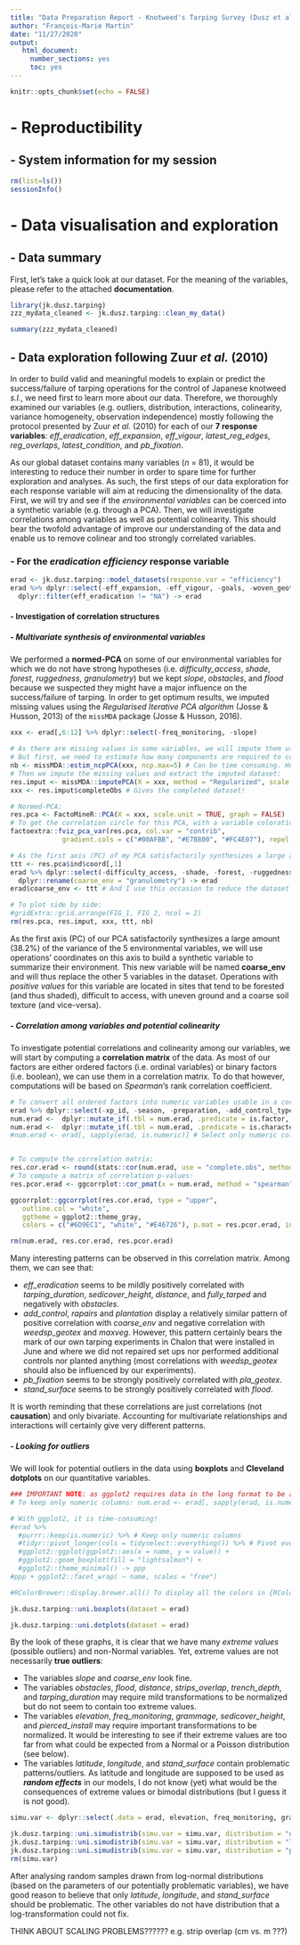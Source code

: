 ```yaml
---
title: "Data Preparation Report - Knotweed's Tarping Survey (Dusz et al., 2020)"
author: "François-Marie Martin"
date: "11/27/2020"
output:
   html_document:
     number_sections: yes
     toc: yes
---
```


```r
knitr::opts_chunk$set(echo = FALSE)
```

# - Reproductibility
## - System information for my session  

```r
rm(list=ls())
sessionInfo()
```
  
  



# - Data visualisation and exploration  
## - Data summary

First, let's take a quick look at our dataset. For the meaning of the variables, please refer to the attached **documentation**.

```r
library(jk.dusz.tarping)
zzz_mydata_cleaned <- jk.dusz.tarping::clean_my_data()

summary(zzz_mydata_cleaned)
```





## - Data exploration following Zuur *et al.* (2010)

In order to build valid and meaningful models to explain or predict the success/failure of tarping operations for the control of Japanese knotweed *s.l.*, we need first to learn more about our data. Therefore, we thoroughly examined our variables (e.g. outliers, distribution, interactions, colinearity, variance homogeneity, observation independence) mostly following the protocol presented by Zuur *et al.* (2010) for each of our **7 response variables**: *eff_eradication*, *eff_expansion*, *eff_vigour*, *latest_reg_edges*, *reg_overlaps*, *latest_condition*, and *pb_fixation*.

As our global dataset contains many variables (*n* = 81), it would be interesting to reduce their number in order to spare time for further exploration and analyses. As such, the first steps of our data exploration for each response variable will aim at reducing the dimensionality of the data. First, we will try and see if the *environmental variables* can be coerced into a synthetic variable (e.g. through a PCA). Then, we will investigate correlations among variables as well as potential colinearity. This should bear the twofold advantage of improve our understanding of the data and enable us to remove colinear and too strongly correlated variables.


### - For the *eradication efficiency* response variable

```r
erad <- jk.dusz.tarping::model_datasets(response.var = "efficiency")
erad %>% dplyr::select(-eff_expansion, -eff_vigour, -goals, -woven_geotex, -thickness) %>%
  dplyr::filter(eff_eradication != "NA") -> erad
```

#### - Investigation of correlation structures
##### - Multivariate synthesis of environmental variables

We performed a **normed-PCA** on some of our environmental variables for which we do not have strong hypotheses (i.e. *difficulty_access*, *shade*, *forest*, *ruggedness*, *granulometry*) but we kept *slope*, *obstacles*, and *flood* because we suspected they might have a major influence on the success/failure of tarping. In order to get optimum results, we imputed missing values using the *Regularised Iterative PCA algorithm* (Josse & Husson, 2013) of the `missMDA` package (Josse & Husson, 2016). 

```r
xxx <- erad[,6:12] %>% dplyr::select(-freq_monitoring, -slope) 

# As there are missing values in some variables, we will impute them using the missPCA() function.
# But first, we need to estimate how many components are required to correctly impute the missing values:
nb <- missMDA::estim_ncpPCA(xxx, ncp.max=5) # Can be time consuming. Here, the best result is 0 but we will take 2 as it is (almost) the second best option.
# Then we impute the missing values and extract the imputed dataset:
res.imput <- missMDA::imputePCA(X = xxx, method = "Regularized", scale = TRUE, ncp = 2)
xxx <- res.imput$completeObs # Gives the completed dataset!

# Normed-PCA:
res.pca <- FactoMineR::PCA(X = xxx, scale.unit = TRUE, graph = FALSE)
# To get the correlation circle for this PCA, with a variable coloration according to their contribution to the first 2 principal components:
factoextra::fviz_pca_var(res.pca, col.var = "contrib",
             gradient.cols = c("#00AFBB", "#E7B800", "#FC4E07"), repel = TRUE)

# As the first axis (PC) of my PCA satisfactorily synthesizes a large amount of the variance of my 5 variables (38.2%), I will use the coordinates of the tarping operations on this axis as a synthetic variable:
ttt <- res.pca$ind$coord[,1] 
erad %>% dplyr::select(-difficulty_access, -shade, -forest, -ruggedness) %>%
  dplyr::rename(coarse_env = "granulometry") -> erad
erad$coarse_env <- ttt # And I use this occasion to reduce the dataset and replace one variable with my new synthetic variable.

# To plot side by side:
#gridExtra::grid.arrange(FIG_1, FIG_2, ncol = 2)
rm(res.pca, res.imput, xxx, ttt, nb)
```

As the first axis (PC) of our PCA satisfactorily synthesizes a large amount (38.2%) of the variance of the 5 environmental variables, we will use operations' coordinates on this axis to build a synthetic variable to summarize their environment. This new variable will be named **coarse_env** and will thus replace the other 5 variables in the dataset. Operations with *positive values* for this variable are located in sites that tend to be forested (and thus shaded), difficult to access, with uneven ground and a coarse soil texture (and vice-versa).


##### - Correlation among variables and potential colinearity

To investigate potential correlations and colinearity among our variables, we will start by computing a **correlation matrix** of the data. As most of our factors are either ordered factors (i.e. ordinal variables) or binary factors (i.e. boolean), we can use them in a correlation matrix. To do that however, computations will be based on *Spearman*'s rank correlation coefficient.

```r
# To convert all ordered factors into numeric variables usable in a correlation matrix:
erad %>% dplyr::select(-xp_id, -season, -preparation, -add_control_type) -> num.erad
num.erad <-  dplyr::mutate_if(.tbl = num.erad, .predicate = is.factor, .funs = as.character)
num.erad <-  dplyr::mutate_if(.tbl = num.erad, .predicate = is.character, .funs = as.numeric) # I use this double conversion-trick because, for an unknown reason, I failed to do it any other way!
#num.erad <- erad[, sapply(erad, is.numeric)] # Select only numeric columns.


# To compute the correlation matrix:
res.cor.erad <- round(stats::cor(num.erad, use = "complete.obs", method = "spearman"), 2)
# To compute a matrix of correlation p-values:
res.pcor.erad <- ggcorrplot::cor_pmat(x = num.erad, method = "spearman")

ggcorrplot::ggcorrplot(res.cor.erad, type = "upper",
   outline.col = "white",
   ggtheme = ggplot2::theme_gray,
   colors = c("#6D9EC1", "white", "#E46726"), p.mat = res.pcor.erad, insig = "blank")

rm(num.erad, res.cor.erad, res.pcor.erad)
```

Many interesting patterns can be observed in this correlation matrix. Among them, we can see that:

* *eff_eradication* seems to be mildly positively correlated with *tarping_duration*, *sedicover_height*, *distance*, and *fully_tarped* and negatively with *obstacles*. 
* *add_control*, *rapairs* and *plantation* display a relatively similar pattern of positive correlation with *coarse_env* and negative correlation with *weedsp_geotex* and *maxveg*. However, this pattern certainly bears the mark of our own tarping experiments in Chalon that were installed in June and where we did not repaired set ups nor performed additional controls nor planted anything (most correlations with *weedsp_geotex* should also be influenced by our experiments).
* *pb_fixation* seems to be strongly positively correlated with *pla_geotex*.
* *stand_surface* seems to be strongly positively correlated with *flood*.

It is worth reminding that these correlations are just correlations (not **causation**) and only bivariate. Accounting for multivariate relationships and interactions will certainly give very different patterns.


##### - Looking for outliers

We will look for potential outliers in the data using **boxplots** and **Cleveland dotplots** on our quantitative variables. 

```r
### IMPORTANT NOTE: as ggplot2 requires data in the long format to be able to do multi-panels plots (known as facets), we need to transform our data using the pivot_longer() function of {tidyr}. 
# To keep only numeric columns: num.erad <- erad[, sapply(erad, is.numeric)]; or we can do:

# With ggplot2, it is time-consuming!
#erad %>%
  #purrr::keep(is.numeric) %>% # Keep only numeric columns
  #tidyr::pivot_longer(cols = tidyselect::everything()) %>% # Pivot every columns
  #ggplot2::ggplot(ggplot2::aes(x = name, y = value)) +
  #ggplot2::geom_boxplot(fill = "lightsalmon") +
  #ggplot2::theme_minimal() -> ppp
#ppp + ggplot2::facet_wrap( ~ name, scales = "free")

#RColorBrewer::display.brewer.all() To display all the colors in {RColorBrewer}

jk.dusz.tarping::uni.boxplots(dataset = erad)
```

```r
jk.dusz.tarping::uni.dotplots(dataset = erad)
```

By the look of these graphs, it is clear that we have many *extreme values* (possible outliers) and non-Normal variables. Yet, extreme values are not necessarily **true outliers**:

* The variables *slope* and *coarse_env*  look fine.
* The variables *obstacles*, *flood*, *distance*, *strips_overlap*, *trench_depth*, and *tarping_duration* may require mild transformations to be normalized but do not seem to contain too extreme values.
* The variables *elevation*, *freq_monitoring*, *grammage*, *sedicover_height*, and *pierced_install* may require important transformations to be normalized. It would be interesting to see if their extreme values are too far from what could be expected from a Normal or a Poisson distribution (see below).
* The variables *latitude*, *longitude*, and *stand_surface* contain problematic patterns/outliers. As latitude and longitude are supposed to be used as ***random effects*** in our models, I do not know (yet) what would be the consequences of extreme values or bimodal distributions (but I guess it is not good).


```r
simu.var <- dplyr::select(.data = erad, elevation, freq_monitoring, grammage, stand_surface, distance, strips_overlap, sedicover_height, trench_depth, pierced_tarpinstall, tarping_duration)

jk.dusz.tarping::uni.simudistrib(simu.var = simu.var, distribution = "normal")
jk.dusz.tarping::uni.simudistrib(simu.var = simu.var, distribution = "log-normal")
jk.dusz.tarping::uni.simudistrib(simu.var = simu.var, distribution = "poisson")
rm(simu.var)

```

After analysing random samples drawn from log-normal distributions (based on the parameters of our potentially problematic variables), we have good reason to believe that only *latitude*, *longitude*, and *stand_surface* should be problematic. The other variables do not have distribution that a log-transformation could not fix.

THINK ABOUT SCALING PROBLEMS?????? e.g. strip overlap (cm vs. m ???)
